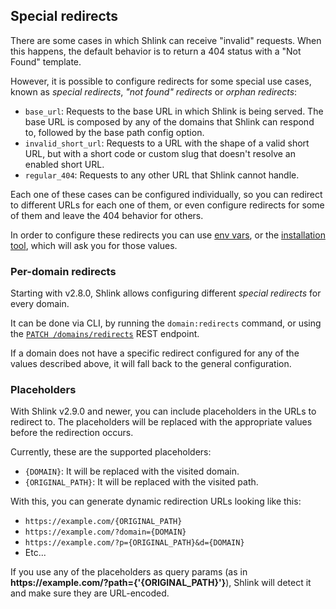 
## Special redirects

There are some cases in which Shlink can receive "invalid" requests. When this happens, the default behavior is to return a 404 status with a "Not Found" template.

However, it is possible to configure redirects for some special use cases, known as *special redirects*, *"not found" redirects* or *orphan redirects*:

* `base_url`: Requests to the base URL in which Shlink is being served. The base URL is composed by any of the domains that Shlink can respond to, followed by the base path config option.
* `invalid_short_url`: Requests to a URL with the shape of a valid short URL, but with a short code or custom slug that doesn't resolve an enabled short URL.
* `regular_404`: Requests to any other URL that Shlink cannot handle.

Each one of these cases can be configured individually, so you can redirect to different URLs for each one of them, or even configure redirects for some of them and leave the 404 behavior for others.

In order to configure these redirects you can use [env vars](/documentation/environment-variables#redirects), or the [installation tool](/documentation/command-line-interface/installation-tool), which will ask you for those values.

### Per-domain redirects

Starting with v2.8.0, Shlink allows configuring different *special redirects* for every domain.

It can be done via CLI, by running the `domain:redirects` command, or using the [`PATCH /domains/redirects`](https://api-spec.shlink.io/#/Domains/setDomainRedirects) REST endpoint.

If a domain does not have a specific redirect configured for any of the values described above, it will fall back to the general configuration.

### Placeholders

With Shlink v2.9.0 and newer, you can include placeholders in the URLs to redirect to. The placeholders will be replaced with the appropriate values before the redirection occurs.

Currently, these are the supported placeholders:

* `{DOMAIN}`: It will be replaced with the visited domain.
* `{ORIGINAL_PATH}`: It will be replaced with the visited path.

With this, you can generate dynamic redirection URLs looking like this:

* `https://example.com/{ORIGINAL_PATH}`
* `https://example.com/?domain={DOMAIN}`
* `https://example.com/?p={ORIGINAL_PATH}&d={DOMAIN}`
* Etc...

<Callout type="info">
  If you use any of the placeholders as query params (as in <b>https://example.com/?path={'{ORIGINAL_PATH}'}</b>), Shlink will detect it and make sure they are URL-encoded.
</Callout>
